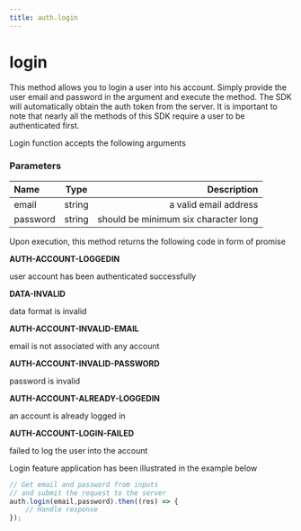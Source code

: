 ```yaml
---
title: auth.login
---
```


# login

This method allows you to login a user into his account. Simply provide the user email and password in the argument and execute the  method. The SDK will automatically obtain the auth token from the server. It is important to note that nearly all the methods of this SDK require a user to be authenticated first.

Login function accepts the following arguments

### Parameters

| Name       | Type |   Description |
| :------------ | :---------: | ----------: |
| email        |    string    | a valid email address|
| password     |    string     |   should be minimum six character long |

Upon execution, this method returns the following code in form of promise

**AUTH-ACCOUNT-LOGGEDIN**

user account has been authenticated successfully

**DATA-INVALID**

data format is invalid

**AUTH-ACCOUNT-INVALID-EMAIL**

email is not associated with any account

**AUTH-ACCOUNT-INVALID-PASSWORD**

password is invalid

**AUTH-ACCOUNT-ALREADY-LOGGEDIN**

an account is already logged in

**AUTH-ACCOUNT-LOGIN-FAILED**

failed to log the user into the account

Login feature application has been illustrated in the example below

```jsx
// Get email and password from inputs
// and submit the request to the server
auth.login(email,password).then((res) => {
    // Handle response
});
```
